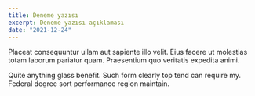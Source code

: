 ```yaml
---
title: Deneme yazısı
excerpt: Deneme yazısı açıklaması
date: "2021-12-24"
---
```


Placeat consequuntur ullam aut sapiente illo velit. Eius facere ut molestias totam laborum pariatur quam. Praesentium quo veritatis expedita animi.

Quite anything glass benefit. Such form clearly top tend can require my. Federal degree sort performance region maintain.
